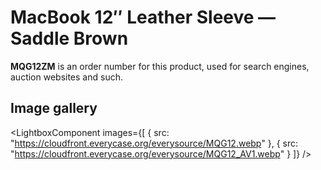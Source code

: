 
# MacBook 12″ Leather Sleeve — Saddle Brown

<Callout type='info' emoji='👉🏻'>**MQG12ZM** is an order number for this product, used for search engines, auction websites and such.</Callout>

## Image gallery

<LightboxComponent
    images={[
      {
        src: "https://cloudfront.everycase.org/everysource/MQG12.webp"
      },
      {
        src: "https://cloudfront.everycase.org/everysource/MQG12_AV1.webp"
      }
    ]}
  />
